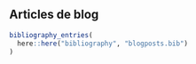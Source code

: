 ## Articles de blog

```r
bibliography_entries(
  here::here("bibliography", "blogposts.bib")
)
```
